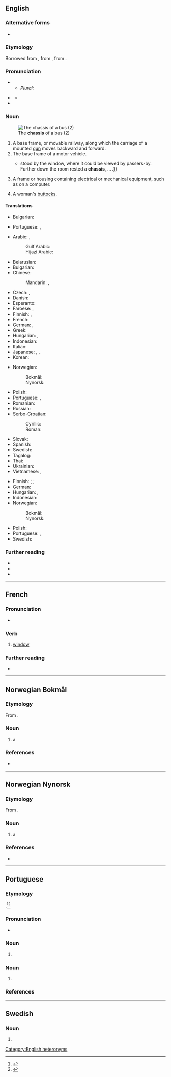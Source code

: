 {{also|Chassis|châssis}}
==English==
{{wikipedia}}

===Alternative forms===
* {{l|en|châssis}}

===Etymology===
{{root|en|ine-pro|*keh₂p-}}
Borrowed from {{bor|en|fr|châssis}}, from {{m|fr|châsse}}, from {{der|en|la|capsa||case}}.

===Pronunciation===
* {{IPA|en|/ˈt͡ʃæsi/|/ˈʃæsi/}}
** ''Plural:'' {{IPA|en|/ˈt͡ʃæsiz/|/ˈʃæsiz/}}
* {{a|Australia}} {{IPA|en|/ˈʃæzi/}}
** {{audio|en|En-au-chassis.ogg|Audio (AU)}}
* {{rhymes|en|æsi|æzi|s1=2}}

===Noun===
{{en-noun|chassis}}
[[File:Un chasis d'un bus.jpg|thumb|upright|The '''chassis''' of a bus (2) ]]
# A base frame, or movable railway, along which the carriage of a mounted [[gun]] moves backward and forward.
# The base frame of a motor vehicle.
#* {{quote-book|en|year=1913|author=[[w:Robert Barr (writer)|Robert Barr]]
|title=Lord Stranleigh Abroad
|chapter=2|url=http://openlibrary.org/works/OL1796924W
|passage=The door being open, Stranleigh walked in unannounced. A two-seated runabout{{...}}stood by the window, where it could be viewed by passers-by. Further down the room rested a '''chassis''', … .}}
# A frame or housing containing electrical or mechanical equipment, such as on a computer.
# {{lb|en|slang}} A woman's [[buttocks]].

====Translations====
{{trans-top|base frame, or movable railway}}
* Bulgarian: {{t+|bg|платформа|f}}
{{trans-mid}}
* Portuguese: {{t+|pt|chassi|m}}, {{t|pt|chassis|m-p}}
{{trans-bottom}}

{{trans-top|base frame of motor vehicle}}
* Arabic: {{t|ar|شَاصِي}}, {{t|ar|هَيْكَل|m}}
*: Gulf Arabic: {{t|afb|شاصي|m|tr=šāṣī}}
*: Hijazi Arabic: {{t|acw|شاسيه|m|tr=šāsē}}
* Belarusian: {{t|be|шасі́|n|sc=Cyrl}}
* Bulgarian: {{t+|bg|шаси́|n|sc=Cyrl}}
* Chinese:
*: Mandarin: {{t+|cmn|底盤|sc=Hani}}, {{t+|cmn|底盘|tr=dǐpán|sc=Hani}}
* Czech: {{t|cs|podvozek|m}}, {{t|cs|šasi|n}}
* Danish: {{t|da|chassis|n}}
* Esperanto: {{t|eo|ĉasio}}
* Faroese: {{t|fo|undirgrind|f}}, {{t|fo|undirstell|n}}
* Finnish: {{t+|fi|alusta}}, {{t+|fi|runko}}
* French: {{t+|fr|châssis|m}}
* German: {{t+|de|Chassis|n}}, {{t+|de|Fahrgestell|n}}
* Greek: {{t+|el|σασί|n|sc=Grek}}
* Hungarian: {{t+|hu|alváz}}, {{t+|hu|váz}}
* Indonesian: {{t+|id|sasis}}
* Italian: {{t|it|châssis|m}}
* Japanese: {{t|ja|シャシ|tr=shashi|sc=Jpan}}, {{t|ja|シャーシ|tr=shāshi|sc=Jpan}}, {{t|ja|シャシー|tr=shashī|sc=Jpan}}
* Korean: {{t|ko|섀시}}
{{trans-mid}}
* Norwegian:
*: Bokmål: {{t|nb|chassis|n}}
*: Nynorsk: {{t|nn|chassis|n}}
* Polish: {{t+|pl|podwozie|n}}
* Portuguese: {{t+|pt|chassi|m}}, {{t|pt|chassis|m}}
* Romanian: {{t+|ro|șasiu}}
* Russian: {{t+|ru|шасси́|n}}
* Serbo-Croatian:
*: Cyrillic: {{t|sh|шасија|f}}
*: Roman: {{t+|sh|šasija|f}}
* Slovak: {{t|sk|podvozok|m}}
* Spanish: {{t+|es|chasis|m}}
* Swedish: {{t+|sv|chassi|n}}
* Tagalog: {{t|tl|tsasis}}
* Thai: {{t+|th|แชสซี|tr=chaetsi}}
* Ukrainian: {{t|uk|шасі́|n|sc=Cyrl}}
* Vietnamese: {{t|vi|sát-xi}}, {{t|vi|khung gầm}}
{{trans-bottom}}

{{trans-top|frame or housing containing electrical or mechanical equipment}}
* Finnish: {{t+|fi|runko}}; {{t|fi|asennuspohja}}; {{t+|fi|räkki}}
* German: {{t+|de|Gehäuse|n}}
* Hungarian: {{t+|hu|doboz}}, {{t+|hu|keret}}
* Indonesian: {{t+|id|sasis}}
* Norwegian:
*: Bokmål: {{t|nb|chassis|n}}
*: Nynorsk: {{t|nn|chassis|n}}
{{trans-mid}}
* Polish: {{t+|pl|obudowa|f}}
* Portuguese: {{t+|pt|chassi|m}}, {{t|pt|chassis|m|m-p}}
* Swedish: {{t+|sv|chassi|n}}
{{trans-bottom}}

===Further reading===
* {{R:Webster 1913}}
* {{R:Century 1911}}
* {{R:OneLook}}

[[Category:English heteronyms]]

----

==French==

===Pronunciation===
* {{fr-IPA}}

===Verb===
{{fr-verb}}

# {{lb|fr|Canada}} [[window]]

===Further reading===
* {{R:TLFi}}

----

==Norwegian Bokmål==
{{wikipedia|lang=no}}

===Etymology===
From {{der|nb|fr|châssis}}.

===Noun===
{{nb-noun-n3}}

# a {{l|en|chassis}} {{q|underframe, especially of a vehicle}}

===References===
* {{R:The Bokmål Dictionary}}

----

==Norwegian Nynorsk==

===Etymology===
From {{der|nn|fr|châssis}}.

===Noun===
{{nn-noun-n1}}

# a {{l|en|chassis}} {{q|underframe}}

===References===
* {{R:The Nynorsk Dictionary}}

----

==Portuguese==

===Etymology===
{{bor+|pt|fr|châssis}}.<ref>{{R:pt:Infopédia}}</ref><ref>{{R:Priberam}}</ref>

===Pronunciation===
{{pt-IPA|pt=chàssis}}
* {{hyphenation|pt|chas|sis}}

===Noun===
{{pt-noun|m|chassis}}

# {{alternative form of|pt|chassi}}

===Noun===
{{head|pt|noun form}}

# {{plural of|pt|chassi}}

===References===
<references/>

----

==Swedish==

===Noun===
{{head|sv|noun form}}

# {{sv-noun-form-indef-gen|chassi}}